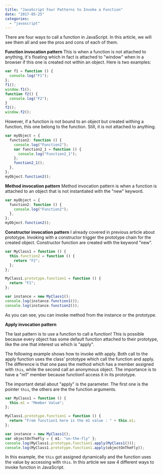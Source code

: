 ```yaml
---
title: "JavaScript Four Patterns to Invoke a Function"
date: "2017-05-25"
categories:
  - "javascript"
---
```


There are four ways to call a function in JavaScript. In this article, we will see them all and see the pros and cons of each of them.

**Function invocation pattern** This is when a function is not attached to anything, it's floating which in fact is attached to "window" when in a browser if this one is created not within an object. Here is two examples:

```typescript
var f1 = function () {
  console.log("F1");
};
f1();
window.f1();
function f2() {
  console.log("F2");
}
f2();
window.f2();
```

However, if a function is not bound to an object but created withing a function, this one belong to the function. Still, it is not attached to anything.

```typescript
var myObject = {
  function2: function () {
    console.log("Function2");
    var function2_1 = function () {
      console.log("Function2_1");
    };
    function2_1();
  },
};
myObject.function2();
```

**Method invocation pattern** Method invocation pattern is when a function is attached to an object that is not instantiated with the "new" keyword.

```typescript
var myObject = {
  function2: function () {
    console.log("Function2");
  },
};
myObject.function2();
```

**Constructor invocation pattern** I already covered in previous article about prototype. Invoking with a constructor trigger the prototype chain for the created object. Constructor function are created with the keyword "new".

```typescript
var MyClass1 = function () {
  this.function2 = function () {
    return "F2";
  };
};

MyClass1.prototype.function1 = function () {
  return "F1";
};

var instance = new MyClass1();
console.log(instance.function1());
console.log(instance.function2());
```

As you can see, you can invoke method from the instance or the prototype.

**Apply invocation pattern**

The last pattern is to use a function to call a function! This is possible because every object has some default function attached to their prototype, like the one that interest us which is "apply".

The following example shows how to invoke with apply. Both call to the apply function uses the class' prototype which call the function and apply. The difference is that one pass the method which has a member assigned with `this`, while the second call an anonymous object. The importance is to have a "m1" member because function1 access it in its prototype.

The important detail about "apply" is the parameter. The first one is the pointer `this`, the others are the the function arguments.

```typescript
var MyClass1 = function () {
  this.m1 = "Member Value";
};

MyClass1.prototype.function1 = function () {
  return "From function1 here is the m1 value : " + this.m1;
};

var instance = new MyClass1();
var objectOnTheFly = { m1: "on-the-fly" };
console.log(MyClass1.prototype.function1.apply(MyClass1()));
console.log(MyClass1.prototype.function1.apply(objectOnTheFly));
```

In this example, the `this` got assigned dynamically and the function uses the value by accessing with `this`. In this article we saw 4 different ways to invoke function in JavaScript.

